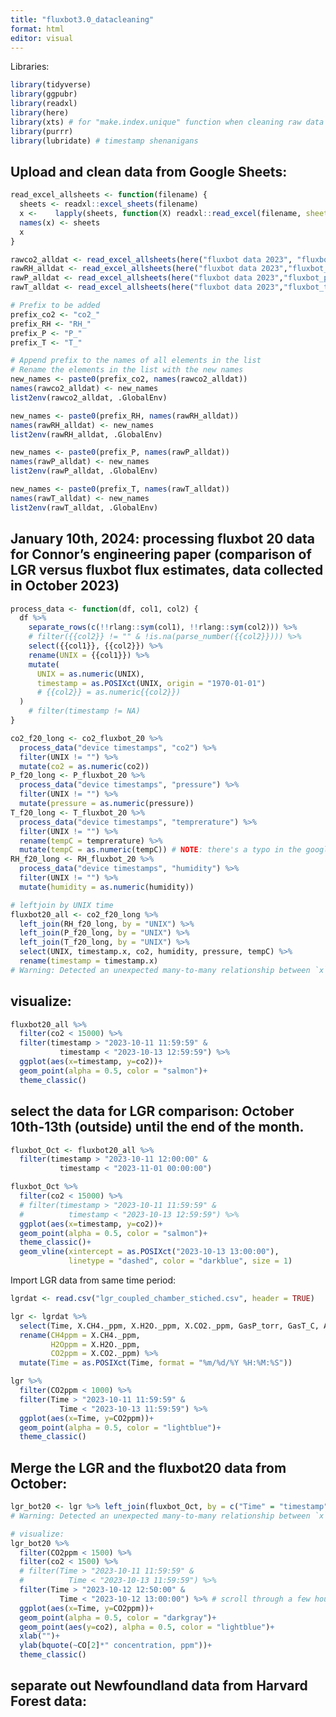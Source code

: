 ```yaml
---
title: "fluxbot3.0_datacleaning"
format: html
editor: visual
---
```


Libraries:

```r
library(tidyverse)
library(ggpubr)
library(readxl)
library(here)
library(xts) # for "make.index.unique" function when cleaning raw data
library(purrr)
library(lubridate) # timestamp shenanigans
```

## Upload and clean data from Google Sheets:

```r

read_excel_allsheets <- function(filename) {
  sheets <- readxl::excel_sheets(filename)
  x <-    lapply(sheets, function(X) readxl::read_excel(filename, sheet = X))
  names(x) <- sheets
  x
}

rawco2_alldat <- read_excel_allsheets(here("fluxbot data 2023", "fluxbot_co2.xlsx"))
rawRH_alldat <- read_excel_allsheets(here("fluxbot data 2023","fluxbot_humidity.xlsx")) 
rawP_alldat <- read_excel_allsheets(here("fluxbot data 2023","fluxbot_pressure.xlsx"))
rawT_alldat <- read_excel_allsheets(here("fluxbot data 2023","fluxbot_temperature.xlsx"))

# Prefix to be added
prefix_co2 <- "co2_"
prefix_RH <- "RH_"
prefix_P <- "P_"
prefix_T <- "T_"

# Append prefix to the names of all elements in the list
# Rename the elements in the list with the new names
new_names <- paste0(prefix_co2, names(rawco2_alldat))
names(rawco2_alldat) <- new_names
list2env(rawco2_alldat, .GlobalEnv)

new_names <- paste0(prefix_RH, names(rawRH_alldat))
names(rawRH_alldat) <- new_names
list2env(rawRH_alldat, .GlobalEnv)

new_names <- paste0(prefix_P, names(rawP_alldat))
names(rawP_alldat) <- new_names
list2env(rawP_alldat, .GlobalEnv)

new_names <- paste0(prefix_T, names(rawT_alldat))
names(rawT_alldat) <- new_names
list2env(rawT_alldat, .GlobalEnv)

```

## January 10th, 2024: processing fluxbot 20 data for Connor's engineering paper (comparison of LGR versus fluxbot flux estimates, data collected in October 2023)

```r

process_data <- function(df, col1, col2) {
  df %>%
    separate_rows(c(!!rlang::sym(col1), !!rlang::sym(col2))) %>%
    # filter({{col2}} != "" & !is.na(parse_number({{col2}}))) %>%
    select({{col1}}, {{col2}}) %>%
    rename(UNIX = {{col1}}) %>%
    mutate(
      UNIX = as.numeric(UNIX),
      timestamp = as.POSIXct(UNIX, origin = "1970-01-01")
      # {{col2}} = as.numeric{{col2}})
  )
    # filter(timestamp != NA)
}

co2_f20_long <- co2_fluxbot_20 %>% 
  process_data("device timestamps", "co2") %>% 
  filter(UNIX != "") %>% 
  mutate(co2 = as.numeric(co2))
P_f20_long <- P_fluxbot_20 %>% 
  process_data("device timestamps", "pressure") %>% 
  filter(UNIX != "") %>% 
  mutate(pressure = as.numeric(pressure))
T_f20_long <- T_fluxbot_20 %>% 
  process_data("device timestamps", "temprerature") %>% 
  filter(UNIX != "") %>% 
  rename(tempC = temprerature) %>% 
  mutate(tempC = as.numeric(tempC)) # NOTE: there's a typo in the google sheets, hence the typo here...
RH_f20_long <- RH_fluxbot_20 %>% 
  process_data("device timestamps", "humidity") %>% 
  filter(UNIX != "") %>% 
  mutate(humidity = as.numeric(humidity))

# leftjoin by UNIX time
fluxbot20_all <- co2_f20_long %>% 
  left_join(RH_f20_long, by = "UNIX") %>% 
  left_join(P_f20_long, by = "UNIX") %>% 
  left_join(T_f20_long, by = "UNIX") %>% 
  select(UNIX, timestamp.x, co2, humidity, pressure, tempC) %>% 
  rename(timestamp = timestamp.x)
# Warning: Detected an unexpected many-to-many relationship between `x` and `y`

```

## visualize:

```r
fluxbot20_all %>% 
  filter(co2 < 15000) %>% 
  filter(timestamp > "2023-10-11 11:59:59" &
           timestamp < "2023-10-13 12:59:59") %>% 
  ggplot(aes(x=timestamp, y=co2))+
  geom_point(alpha = 0.5, color = "salmon")+
  theme_classic()
```

## select the data for LGR comparison: October 10th-13th (outside) until the end of the month.

```r
fluxbot_Oct <- fluxbot20_all %>% 
  filter(timestamp > "2023-10-11 12:00:00" &
           timestamp < "2023-11-01 00:00:00")

fluxbot_Oct %>% 
  filter(co2 < 15000) %>%
  # filter(timestamp > "2023-10-11 11:59:59" &
  #          timestamp < "2023-10-13 12:59:59") %>% 
  ggplot(aes(x=timestamp, y=co2))+
  geom_point(alpha = 0.5, color = "salmon")+
  theme_classic()+
  geom_vline(xintercept = as.POSIXct("2023-10-13 13:00:00"),
             linetype = "dashed", color = "darkblue", size = 1)
```

Import LGR data from same time period:

```r
lgrdat <- read.csv("lgr_coupled_chamber_stiched.csv", header = TRUE)

lgr <- lgrdat %>% 
  select(Time, X.CH4._ppm, X.H2O._ppm, X.CO2._ppm, GasP_torr, GasT_C, AmbT_C) %>% 
  rename(CH4ppm = X.CH4._ppm,
         H2Oppm = X.H2O._ppm,
         CO2ppm = X.CO2._ppm) %>% 
  mutate(Time = as.POSIXct(Time, format = "%m/%d/%Y %H:%M:%S"))

lgr %>% 
  filter(CO2ppm < 1000) %>%
  filter(Time > "2023-10-11 11:59:59" &
           Time < "2023-10-13 11:59:59") %>% 
  ggplot(aes(x=Time, y=CO2ppm))+
  geom_point(alpha = 0.5, color = "lightblue")+
  theme_classic()
```

## Merge the LGR and the fluxbot20 data from October:

```r
lgr_bot20 <- lgr %>% left_join(fluxbot_Oct, by = c("Time" = "timestamp"))
# Warning: Detected an unexpected many-to-many relationship between `x` and `y`.

# visualize:
lgr_bot20 %>% 
  filter(CO2ppm < 1500) %>% 
  filter(co2 < 1500) %>% 
  # filter(Time > "2023-10-11 11:59:59" &
  #          Time < "2023-10-13 11:59:59") %>% 
  filter(Time > "2023-10-12 12:50:00" &
           Time < "2023-10-12 13:00:00") %>% # scroll through a few hours of data to get a sense of when the two streams align with each other for flux estimates
  ggplot(aes(x=Time, y=CO2ppm))+
  geom_point(alpha = 0.5, color = "darkgray")+
  geom_point(aes(y=co2), alpha = 0.5, color = "lightblue")+
  xlab("")+
  ylab(bquote(~CO[2]*" concentration, ppm"))+
  theme_classic()
```

## separate out Newfoundland data from Harvard Forest data:

```r

```
